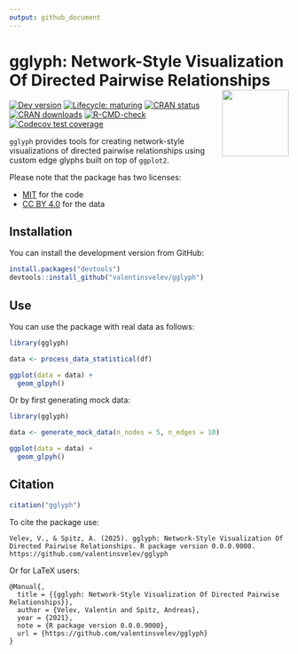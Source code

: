 ```yaml
---
output: github_document
---
```


# gglyph: Network-Style Visualization Of Directed Pairwise Relationships <img src="man/figures/logo.png" align="right" height="120"/>

<!-- badges: start -->
[![Dev version](https://img.shields.io/badge/devel%20version-0.0.0.9000-orange.svg)](https://github.com/valentinsvelev/gglyph)
[![Lifecycle: maturing](https://img.shields.io/badge/lifecycle-maturing-blue.svg)](https://lifecycle.r-lib.org/articles/stages.html)
[![CRAN status](https://www.r-pkg.org/badges/version/gglyph)](https://CRAN.R-project.org/package=gglyph)
[![CRAN downloads](https://cranlogs.r-pkg.org/badges/gglyph)](https://CRAN.R-project.org/package=gglyph)
[![R-CMD-check](https://github.com/valentinsvelev/gglyph/actions/workflows/R-CMD-check.yaml/badge.svg)](https://github.com/valentinsvelev/gglyph/actions/workflows/R-CMD-check.yaml)
[![Codecov test coverage](https://codecov.io/gh/valentinsvelev/gglyph/graph/badge.svg)](https://app.codecov.io/gh/valentinsvelev/gglyph)
<!-- badges: end -->

`gglyph` provides tools for creating network-style visualizations of directed pairwise relationships using custom edge glyphs built on top of `ggplot2`.

Please note that the package has two licenses:

* [MIT](https://opensource.org/license/mit) for the code
* [CC BY 4.0](https://creativecommons.org/licenses/by/4.0/) for the data

## Installation

You can install the development version from GitHub:

```r
install.packages("devtools")
devtools::install_github("valentinsvelev/gglyph")
```

## Use

You can use the package with real data as follows:

```r
library(gglyph)

data <- process_data_statistical(df)

ggplot(data = data) +
  geom_glpyh()
```

Or by first generating mock data:

```r
library(gglyph)

data <- generate_mock_data(n_nodes = 5, n_edges = 10)

ggplot(data = data) +
  geom_glpyh()
```

## Citation

```r
citation("gglyph")
```

To cite the package use:

```
Velev, V., & Spitz, A. (2025). gglyph: Network-Style Visualization Of Directed Pairwise Relationships. R package version 0.0.0.9000. https://github.com/valentinsvelev/gglyph
```

Or for LaTeX users:

```
@Manual{,
  title = {{gglyph: Network-Style Visualization Of Directed Pairwise Relationships}},
  author = {Velev, Valentin and Spitz, Andreas},
  year = {2021},
  note = {R package version 0.0.0.9000},
  url = {https://github.com/valentinsvelev/gglyph}
}
```
